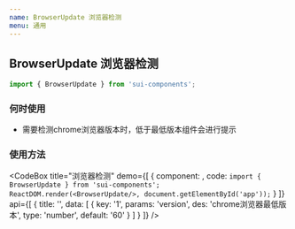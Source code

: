 ```yaml
---
name: BrowserUpdate 浏览器检测
menu: 通用
---
```



## BrowserUpdate 浏览器检测

```js
import { BrowserUpdate } from 'sui-components';
```
### 何时使用

- 需要检测chrome浏览器版本时，低于最低版本组件会进行提示

### 使用方法

<CodeBox
  title="浏览器检测"
  demo={[
    {
      component: <BrowserUpdate />,
      code: `import { BrowserUpdate } from 'sui-components';
ReactDOM.render(<BrowserUpdate/>, document.getElementById('app'));`
    }
  ]}
  api={[
    {
      title: '',
      data: [
        {
          key: '1',
          params: 'version',
          des: 'chrome浏览器最低版本',
          type: 'number',
          default: '60'
        }
      ]
    }
  ]}
/>
